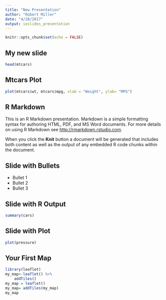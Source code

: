 ```yaml
---
title: "New Presentation"
author: "Robert Miller"
date: "4/28/2017"
output: ioslides_presentation
---
```


```r
knitr::opts_chunk$set(echo = FALSE)
```


## My new slide
```r
head(mtcars)

```

## Mtcars Plot
```r
plot(mtcars$wt, mtcars$mpg, xlab = "Weight", ylab= "MPG")
```

## R Markdown

This is an R Markdown presentation. Markdown is a simple formatting syntax for authoring HTML, PDF, and MS Word documents. For more details on using R Markdown see <http://rmarkdown.rstudio.com>.

When you click the **Knit** button a document will be generated that includes both content as well as the output of any embedded R code chunks within the document.

## Slide with Bullets

- Bullet 1
- Bullet 2
- Bullet 3

## Slide with R Output

```r
summary(cars)
```

## Slide with Plot

```r
plot(pressure)
```


## Your First Map
```r
library(leaflet)
my_map<-leaflet() %>%
    addTiles()
my_map = leaflet()
my_map= addTiles(my_map)
my_map

```
